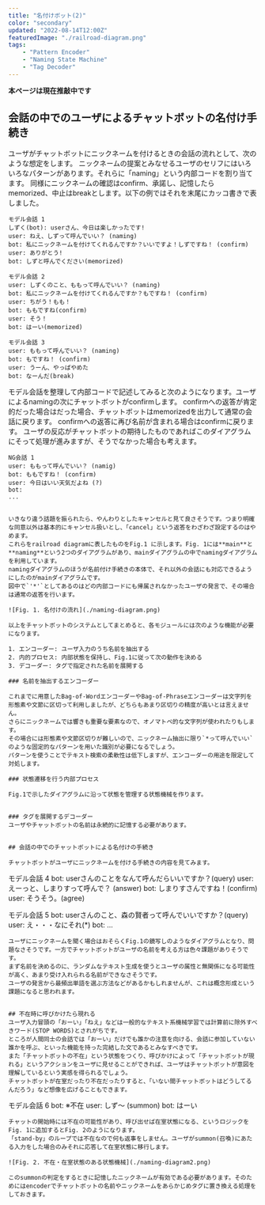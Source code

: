 ```yaml
---
title: "名付けボット(2)"
color: "secondary"
updated: "2022-08-14T12:00Z"
featuredImage: "./railroad-diagram.png"
tags: 
    - "Pattern Encoder"
    - "Naming State Machine"
    - "Tag Decoder"
---
```


 **本ページは現在推敲中です**

## 会話の中でのユーザによるチャットボットの名付け手続き

<Chatbot source='/chatbot/namer'/>

ユーザがチャットボットにニックネームを付けるときの会話の流れとして、次のような想定をします。
ニックネームの提案とみなせるユーザのセリフにはいろいろなパターンがあります。それらに「naming」という内部コードを割り当てます。
同様にニックネームの確認はconfirm、承諾し、記憶したらmemorized、中止はbreakとします。以下の例ではそれを末尾にカッコ書きで表しました。

```
モデル会話 1
しずく(bot): userさん、今日は楽しかったです!
user: ねえ、しずって呼んでいい？ (naming)
bot: 私にニックネームを付けてくれるんですか？いいですよ！しずですね！ (confirm)
user: ありがとう!
bot: しずと呼んでください(memorized)

モデル会話 2
user: しずくのこと、ももって呼んでいい？ (naming)
bot: 私にニックネームを付けてくれるんですか？もですね！ (confirm)
user: ちがう！もも！
bot: ももですね(confirm)
user: そう！
bot: はーい(memorized)

モデル会話 3
user: ももって呼んでいい？ (naming)
bot: もですね！ (confirm)
user: うーん、やっぱやめた
bot: なーんだ(break)
```

モデル会話を整理して内部コードで記述してみると次のようになります。ユーザによるnamingの次にチャットボットがconfirmします。
confirmへの返答が肯定的だった場合はだった場合、チャットボットはmemorizedを出力して通常の会話に戻ります。
confirmへの返答に再び名前が含まれる場合はconfirmに戻ります。
ユーザの反応がチャットボットの期待したものであればこのダイアグラムにそって処理が進みますが、そうでなかった場合も考えます。

```
NG会話 1
user: ももって呼んでいい？ (namig)
bot: ももですね！ (confirm)
user: 今日はいい天気だよね (?)
bot: 
...


いきなり違う話題を振られたら、やんわりとしたキャンセルと見て良さそうです。つまり明確な同意以外は基本的にキャンセル扱いとし、「cancel」という返答をわざわざ設定するのはやめます。
これらをrailroad diagramに表したものをFig.1 に示します。Fig. 1には**main**と**naming**という2つのダイアグラムがあり、mainダイアグラムの中でnamingダイアグラムを利用しています。
namingダイアグラムのほうが名前付け手続きの本体で、それ以外の会話にも対応できるようにしたのがmainダイアグラムです。
図中で`'*'`としてあるのはどの内部コードにも帰属されなかったユーザの発言で、その場合は通常の返答を行います。

![Fig. 1. 名付けの流れ](./naming-diagram.png)

以上をチャットボットのシステムとしてまとめると、各モジュールには次のような機能が必要になります。

1. エンコーダー: ユーザ入力のうち名前を抽出する
2. 内的プロセス: 内部状態を保持し、Fig.1に従って次の動作を決める
3. デコーダー: タグで指定された名前を展開する

### 名前を抽出するエンコーダー

これまでに用意したBag-of-WordエンコーダーやBag-of-Phraseエンコーダーは文字列を形態素や文節に区切って利用しましたが、どちらもあまり区切りの精度が高いとは言えません。
さらにニックネームでは響きも重要な要素なので、オノマトペ的な文字列が使われたりもします。
その場合には形態素や文節区切りが難しいので、ニックネーム抽出に限り`*って呼んでいい`のような固定的なパターンを用いた識別が必要になるでしょう。
パターンを使うことでテキスト検索の柔軟性は低下しますが、エンコーダーの用途を限定して対処します。

### 状態遷移を行う内部プロセス

Fig.1で示したダイアグラムに沿って状態を管理する状態機械を作ります。


### タグを展開するデコーダー
ユーザやチャットボットの名前は永続的に記憶する必要があります。


## 会話の中でのチャットボットによる名付けの手続き

チャットボットがユーザにニックネームを付ける手続きの内容を見てみます。

```
モデル会話 4
bot: userさんのことをなんて呼んだらいいですか？(query)
user: えーっと、しまりすって呼んで？ (answer)
bot: しまりすさんですね！(confirm)
user: そうそう。(agree)

モデル会話 5
bot: userさんのこと、森の賢者って呼んでいいですか？(query)
user: え・・・なにそれ(*)
bot: ...
```
ユーザにニックネームを聞く場合はおそらくFig.1の鏡写しのようなダイアグラムとなり、問題なさそうです。一方でチャットボットがユーザの名前を考える方は色々課題がありそうです。
まず名前を決めるのに、ランダムなテキスト生成を使うとユーザの属性と無関係になる可能性が高く、あまり受け入れられる名前ができなさそうです。
ユーザの発言から最頻出単語を選ぶ方法などがあるかもしれませんが、これは概念形成という課題になると思われます。


## 不在時に呼びかけたら現れる
ユーザ入力冒頭の「おーい」「ねえ」などは一般的なテキスト系機械学習では計算前に除外すべきワード(STOP WORDS)とされがちです。
ところが人間同士の会話では「おーい」だけでも誰かの注意を向ける、会話に参加していない誰かを呼ぶ、といった機能を持った完結した文であるとみなすべきです。
また「チャットボットの不在」という状態をつくり、呼びかけによって「チャットボットが現れる」というアクションをユーザに見せることができれば、ユーザはチャットボットが意図を理解しているという実感を得られるでしょう。
チャットボットが在室だったり不在だったりすると、「いない間チャットボットはどうしてるんだろう」など想像を広げることもできます。

```
モデル会話 6
bot: ※不在
user: しず〜 (summon)
bot: はーい
```
チャットの開始時には不在の可能性があり、呼び出せば在室状態になる、というロジックをFig. 1に追加するとFig. 2のようになります。
「stand-by」のループでは不在なので何も返事をしません。ユーザがsummon(召喚)にあたる入力をした場合のみそれに応答して在室状態に移行します。

![Fig. 2. 不在・在室状態のある状態機械](./naming-diagram2.png)

このsummonの判定をするときに記憶したニックネームが有効である必要があります。そのためにはencoderでチャットボットの名前やニックネームをあらかじめタグに置き換える処理をしておきます。

